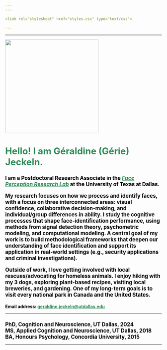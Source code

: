 ```yaml
---
---

<link rel="stylesheet" href="styles.css" type="text/css">

---
```

---

<img src="img/im3.jpg" width="300" />



<h1 style="font-size:209%; color:#2e8b57; text-align:left;">
Hello! I am Géraldine (Gérie) Jeckeln.
</h1>

<h1 style="font-size:120%;color:Black;text-align:left;">
I am a Postdoctoral Research Associate in the <i><a href="https://labs.utdallas.edu/facelab/" style= color:#2e8b57> Face Perception Research Lab</a></i> at the University of Texas at Dallas. 

My research focuses on how we process and identify faces, with a focus on three interconnected areas: visual confidence, collaborative decision-making, and individual/group differences in ability. I study the cognitive processes that shape face-identification performance, using methods from signal detection theory, psychometric modeling, and computational modeling. A central goal of my work is to build methodological frameworks that deepen our understanding of face identification and support its application in real-world settings (e.g., security applications and criminal investigations).

Outside of work, I love getting involved with local rescues/advocating for homeless animals. I enjoy hiking with my 3 dogs, exploring plant-based recipes, visiting local breweries, and gardening. One of my long-term goals is to visit every national park in Canada and the United States. 



</h1>

<h1 style="font-size:100%;color:Black;text-align:left;">
Email address:
<a href="mailto:geraldine.jeckeln@utdallas.edu" style= color:#2e8b57>geraldine.jeckeln@utdallas.edu</a>
</h1>

</p>
<hr>

<h1 style="font-size:120%;color:Black;text-align:left;"> 
PhD, Cognition and Neuroscience, UT Dallas, 2024 </br>
MS, Applied Cognition and Neuroscience, UT Dallas, 2018 </br>
BA, Honours Psychology, Concordia University, 2015 </br>
</h1>

</p>
<hr>

<link rel="stylesheet" href="https://cdn.jsdelivr.net/gh/jpswalsh/academicons@1/css/academicons.min.css">

</a> <a href="https://scholar.google.com/citations?user=gCJpjhUAAAAJ&hl=en" style= color:Black>
<i class="ai ai-google-scholar-square ai-2x"></i></a>    <a href="https://www.researchgate.net/profile/Geraldine-Jeckeln" style= color:Black>
<i class="ai ai-researchgate-square  ai-2x"></i></a>
<a href="#" style= color:Black>
<i class="ai ai-osf-square  ai-2x"></i></a>




